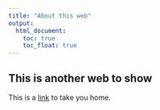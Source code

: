 ```yaml
---
title: "About this web"
output:
  html_document:
    toc: true
    toc_float: true
---
```


## This is another web to show

This is a [link](https://p8105.com) to take you home.